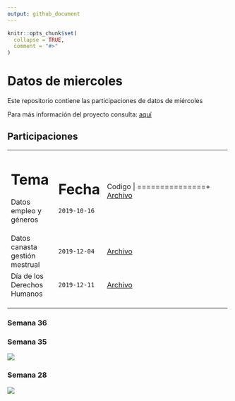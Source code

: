```yaml
---
output: github_document
---
```


<!-- README.md is generated from README.Rmd. Please edit that file -->

```r
knitr::opts_chunk$set(
  collapse = TRUE,
  comment = "#>"
)
```

# Datos de miercoles

<!-- badges: start -->
<!-- badges: end -->

Este repositorio contiene las participaciones de datos de miércoles

Para más información del proyecto consulta:
<a href="https://github.com/cienciadedatos/datos-de-miercoles" target="_blank">aquí</a>


## Participaciones

+------------------------------------+---------------+---------------+
| Tema                               | Fecha         | Codigo        |
+====================================+===============+===============+
| Datos empleo y géneros             | `2019-10-16`  | <a href="https://duvancho321.github.io/Datos_de_miercoles/Folder/16-10-19" target="_blank">Archivo</a>  |
+------------------------------------+---------------+---------------+
| Datos canasta gestión mestrual     | `2019-12-04`  | <a href="https://duvancho321.github.io/Datos_de_miercoles/Folder/04-11-19" target="_blank">Archivo</a>  |
+------------------------------------+---------------+---------------+
| Día de los Derechos Humanos        | `2019-12-11`  | <a href="https://duvancho321.github.io/Datos_de_miercoles/Folder/11-12-19" target="_blank">Archivo</a>  |
+------------------------------------+---------------+---------------+
|                                    |               |               |
+------------------------------------+---------------+---------------+
|                                    |               |               |
+------------------------------------+---------------+---------------+
|                                    |               |               |
+------------------------------------+---------------+---------------+

### Semana 36



### Semana 35

![](./Folder/04-12-19/README_files/figure-gfm/unnamed-chunk-4-1.gif)

### Semana 28

![](./Folder/16-10-19/README_files/figure-gfm/unnamed-chunk-4-1.gif)